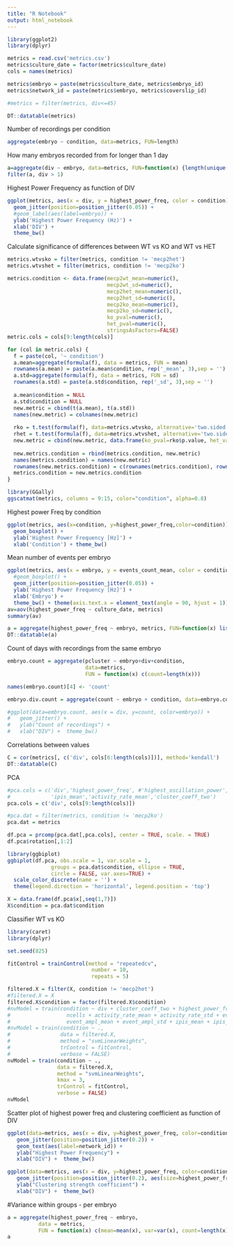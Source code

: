 ```yaml
---
title: "R Notebook"
output: html_notebook
---
```


```r
library(ggplot2)
library(dplyr)
```

```r

metrics = read.csv('metrics.csv')
metrics$culture_date = factor(metrics$culture_date)
cols = names(metrics)

metrics$embryo = paste(metrics$culture_date, metrics$embryo_id) 
metrics$network_id = paste(metrics$embryo, metrics$coverslip_id) 

#metrics = filter(metrics, div<=45)
```

```r
DT::datatable(metrics)
```
Number of recordings per condition
```r
aggregate(embryo ~ condition, data=metrics, FUN=length)
```
How many embryos recorded from for longer than 1 day
```r
a=aggregate(div ~ embryo, data=metrics, FUN=function(x) {length(unique(x))})
filter(a, div > 1)
```
Highest Power Frequency as function of DIV
```r
ggplot(metrics, aes(x = div, y = highest_power_freq, color = condition)) +
  geom_jitter(position=position_jitter(0.05)) +
  #geom_label(aes(label=embryo)) +
  ylab('Highest Power Frequency (Hz)') +
  xlab('DIV') + 
  theme_bw()
```
Calculate significance of differences between WT vs KO and WT vs HET
```r
metrics.wtvsko = filter(metrics, condition != 'mecp2het')
metrics.wtvshet = filter(metrics, condition != 'mecp2ko')

metrics.condition <- data.frame(mecp2wt_mean=numeric(),
                                mecp2wt_sd=numeric(), 
                                mecp2het_mean=numeric(), 
                                mecp2het_sd=numeric(), 
                                mecp2ko_mean=numeric(), 
                                mecp2ko_sd=numeric(), 
                                ko_pval=numeric(),
                                het_pval=numeric(),
                                stringsAsFactors=FALSE) 
metric.cols = cols[9:length(cols)]

for (col in metric.cols) {
  f = paste(col, '~ condition')
  a.mean=aggregate(formula(f), data = metrics, FUN = mean)
  rownames(a.mean) = paste(a.mean$condition, rep('_mean', 3),sep = '')
  a.std=aggregate(formula(f), data = metrics, FUN = sd)
  rownames(a.std) = paste(a.std$condition, rep('_sd', 3),sep = '')
  
  a.mean$condition = NULL
  a.std$condition = NULL
  new.metric = cbind(t(a.mean), t(a.std))
  names(new.metric) = colnames(new.metric)
  
  rko = t.test(formula(f), data=metrics.wtvsko, alternative='two.sided', var.equal=FALSE)
  rhet = t.test(formula(f), data=metrics.wtvshet, alternative='two.sided', var.equal=FALSE)
  new.metric = cbind(new.metric, data.frame(ko_pval=rko$p.value, het_val=rhet$p.value))
  
  new.metrics.condition = rbind(metrics.condition, new.metric)
  names(metrics.condition) = names(new.metric)
  rownames(new.metrics.condition) = c(rownames(metrics.condition), rownames(new.metric))
  metrics.condition = new.metrics.condition
}

```

```r
library(GGally)
ggscatmat(metrics, columns = 9:15, color="condition", alpha=0.8)
```
Highest power Freq by condition
```r

ggplot(metrics, aes(x=condition, y=highest_power_freq,color=condition)) +
  geom_boxplot() +
  ylab('Highest Power Frequency [Hz]') +
  xlab('Condition') + theme_bw() 
``` 
Mean number of events per embryo
```r
ggplot(metrics, aes(x = embryo, y = events_count_mean, color = condition)) +
  #geom_boxplot() +
  geom_jitter(position=position_jitter(0.05)) +
  ylab('Highest Power Frequency [Hz]') +
  xlab('Embryo') + 
  theme_bw() + theme(axis.text.x = element_text(angle = 90, hjust = 1)) 
av=aov(highest_power_freq ~ culture_date, metrics)
summary(av)

a = aggregate(highest_power_freq ~ embryo, metrics, FUN=function(x) list(mean=mean(x), sd=sd(x), count=length(x)))
DT::datatable(a)
```

Count of days with recordings from the same embryo
```r
embryo.count = aggregate(pcluster ~ embryo+div+condition, 
                         data=metrics,
                         FUN = function(x) c(count=length(x)))

names(embryo.count)[4] <- 'count'

embryo.div.count = aggregate(count ~ embryo + condition, data=embryo.count, FUN=length)

#ggplot(data=embryo.count, aes(x = div, y=count, color=embryo)) + 
#   geom_jitter() +
#   ylab("Count of recordings") +
#   xlab("DIV") +  theme_bw() 
```



Correlations between values
```r
C = cor(metrics[, c('div', cols[6:length(cols)])], method='kendall')
DT::datatable(C)
```
PCA

```r
#pca.cols = c('div','highest_power_freq', #'highest_oscillation_power',
#             'ipis_mean','activity_rate_mean','cluster_coeff_two')
pca.cols = c('div', cols[9:length(cols)])

#pca.dat = filter(metrics, condition != 'mecp2ko')
pca.dat = metrics

df.pca = prcomp(pca.dat[,pca.cols], center = TRUE, scale. = TRUE)
df.pca$rotation[,1:2]

library(ggbiplot)
ggbiplot(df.pca, obs.scale = 1, var.scale = 1,
              groups = pca.dat$condition, ellipse = TRUE,
              circle = FALSE, var.axes=TRUE) + 
  scale_color_discrete(name = '') + 
  theme(legend.direction = 'horizontal', legend.position = 'top')
```
```r
X = data.frame(df.pca$x[,seq(1,7)])
X$condition = pca.dat$condition
```


Classifier WT vs KO
```r
library(caret)
library(dplyr)

set.seed(825)

fitControl = trainControl(method = "repeatedcv",
                           number = 10,
                           repeats = 5)

filtered.X = filter(X, condition != 'mecp2het')
#filtered.X = X
filtered.X$condition = factor(filtered.X$condition)
#nvModel = train(condition ~ div + cluster_coeff_two + highest_power_freq + highest_oscillation_power + 
#                  ncells + activity_rate_mean + activity_rate_std + events_count_mean + events_count_std +
#                  event_ampl_mean + event_ampl_std + ipis_mean + ipis_std,
#nvModel = train(condition ~ .,
#                data = filtered.X, 
#                method = "svmLinearWeights", 
#                trControl = fitControl,
#                verbose = FALSE)
nvModel = train(condition ~ .,
                data = filtered.X, 
                method = "svmLinearWeights", 
                kmax = 3,
                trControl = fitControl,
                verbose = FALSE)
nvModel
```

Scatter plot of highest power freq and clustering coefficient as function of DIV
```r

ggplot(data=metrics, aes(x = div, y=highest_power_freq, color=condition)) + 
   geom_jitter(position=position_jitter(0.2)) +
   geom_text(aes(label=network_id)) +
   ylab("Highest Power Frequency") +
   xlab("DIV") +  theme_bw() 

ggplot(data=metrics, aes(x = div, y=highest_power_freq, color=condition)) + 
   geom_jitter(position=position_jitter(0.2), aes(size=highest_power_freq)) +
   ylab("Clustering strength coefficient") +
   xlab("DIV") +  theme_bw() 
```
#Variance within groups
- per embryo
```r
a = aggregate(highest_power_freq ~ embryo, 
          data = metrics, 
          FUN = function(x) c(mean=mean(x), var=var(x), count=length(x)))
a
```




